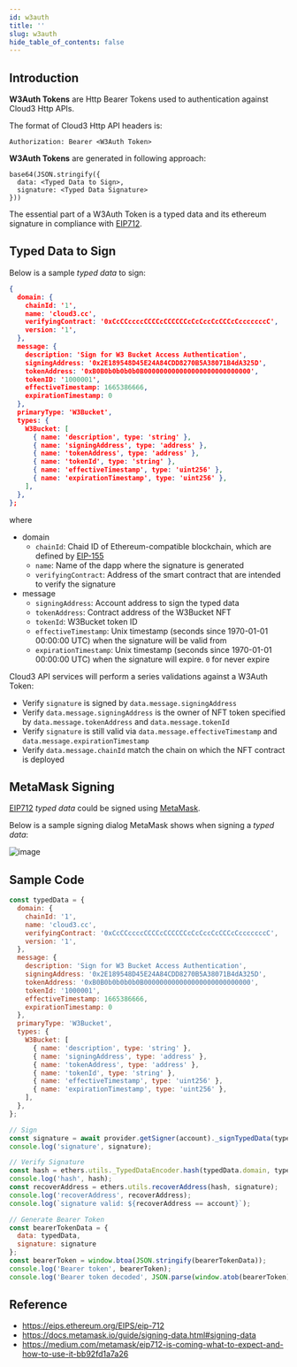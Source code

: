 ```yaml
---
id: w3auth
title: ''
slug: w3auth
hide_table_of_contents: false
---
```


## Introduction

**W3Auth Tokens** are Http Bearer Tokens used to authentication against Cloud3 Http APIs.

The format of Cloud3 Http API headers is:

```
Authorization: Bearer <W3Auth Token>
```

**W3Auth Tokens** are generated in following approach: 

```
base64(JSON.stringify({
  data: <Typed Data to Sign>,
  signature: <Typed Data Signature>
}))
```

The essential part of a W3Auth Token is a typed data and its ethereum signature in compliance with [EIP712](https://eips.ethereum.org/EIPS/eip-712).

## Typed Data to Sign

Below is a sample *typed data* to sign:

```json
{
  domain: {
    chainId: '1',
    name: 'cloud3.cc',
    verifyingContract: '0xCcCCccccCCCCcCCCCCCcCcCccCcCCCcCcccccccC',
    version: '1',
  },
  message: {
    description: 'Sign for W3 Bucket Access Authentication',
    signingAddress: '0x2E189548D45E24A84CDD8270B5A38071B4dA325D',
    tokenAddress: '0xB0B0b0b0b0b0B000000000000000000000000000',
    tokenID: '1000001',
    effectiveTimestamp: 1665386666,
    expirationTimestamp: 0
  },
  primaryType: 'W3Bucket',
  types: {
    W3Bucket: [
      { name: 'description', type: 'string' },
      { name: 'signingAddress', type: 'address' },
      { name: 'tokenAddress', type: 'address' },
      { name: 'tokenId', type: 'string' },
      { name: 'effectiveTimestamp', type: 'uint256' },
      { name: 'expirationTimestamp', type: 'uint256' },
    ],
  },
};
```

where

- domain
  - `chainId`: Chaid ID of Ethereum-compatible blockchain, which are defined by [EIP-155](https://eips.ethereum.org/EIPS/eip-155)
  - `name`:  Name of the dapp where the signature is generated
  - `verifyingContract`: Address of the smart contract that are intended to verify the signature
- message
  - `signingAddress`: Account address to sign the typed data
  - `tokenAddress`: Contract address of the W3Bucket NFT
  - `tokenId`: W3Bucket token ID
  - `effectiveTimestamp`: Unix timestamp (seconds since 1970-01-01 00:00:00 UTC) when the signature will be valid from
  - `expirationTimestamp`: Unix timestamp  (seconds since 1970-01-01 00:00:00 UTC) when the signature will expire. `0` for never expire

Cloud3 API services will perform a series validations against a W3Auth Token:

- Verify `signature` is signed by `data.message.signingAddress`
- Verify `data.message.signingAddress` is the owner of NFT token specified by `data.message.tokenAddress` and `data.message.tokenId`
- Verify `signature` is still valid via `data.message.effectiveTimestamp` and `data.message.expirationTimestamp`
- Verify `data.message.chainId` match the chain on which the NFT contract is deployed

## MetaMask Signing

[EIP712](https://eips.ethereum.org/EIPS/eip-712) *typed data* could be signed using [MetaMask](https://docs.metamask.io/guide/signing-data.html#signing-data).

Below is a sample signing dialog MetaMask shows when signing a *typed data*:

![image](../static/img/w3bucket-signing.jpeg)

## Sample Code

```javascript
const typedData = {
  domain: {
    chainId: '1',
    name: 'cloud3.cc',
    verifyingContract: '0xCcCCccccCCCCcCCCCCCcCcCccCcCCCcCcccccccC',
    version: '1',
  },
  message: {
    description: 'Sign for W3 Bucket Access Authentication',
    signingAddress: '0x2E189548D45E24A84CDD8270B5A38071B4dA325D',
    tokenAddress: '0xB0B0b0b0b0b0B000000000000000000000000000',
    tokenId: '1000001',
    effectiveTimestamp: 1665386666,
    expirationTimestamp: 0
  },
  primaryType: 'W3Bucket',
  types: {
    W3Bucket: [
      { name: 'description', type: 'string' },
      { name: 'signingAddress', type: 'address' },
      { name: 'tokenAddress', type: 'address' },
      { name: 'tokenId', type: 'string' },
      { name: 'effectiveTimestamp', type: 'uint256' },
      { name: 'expirationTimestamp', type: 'uint256' },
    ],
  },
};

// Sign
const signature = await provider.getSigner(account)._signTypedData(typedData.domain, typedData.types, typedData.message);
console.log('signature', signature);

// Verify Signature
const hash = ethers.utils._TypedDataEncoder.hash(typedData.domain, typedData.types, typedData.message);
console.log('hash', hash);
const recoverAddress = ethers.utils.recoverAddress(hash, signature);
console.log('recoverAddress', recoverAddress);
console.log(`signature valid: ${recoverAddress == account}`);

// Generate Bearer Token
const bearerTokenData = {
  data: typedData,
  signature: signature
};
const bearerToken = window.btoa(JSON.stringify(bearerTokenData));
console.log('Bearer token', bearerToken);
console.log('Bearer token decoded', JSON.parse(window.atob(bearerToken)));
```


## Reference

- https://eips.ethereum.org/EIPS/eip-712
- https://docs.metamask.io/guide/signing-data.html#signing-data
- https://medium.com/metamask/eip712-is-coming-what-to-expect-and-how-to-use-it-bb92fd1a7a26